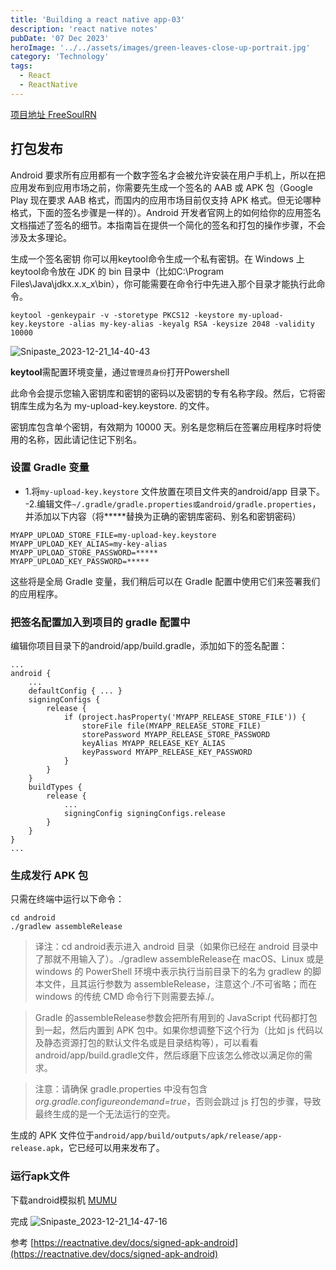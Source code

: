 ```yaml
---
title: 'Building a react native app-03'
description: 'react native notes'
pubDate: '07 Dec 2023'
heroImage: '../../assets/images/green-leaves-close-up-portrait.jpg'
category: 'Technology'
tags:
  - React
  - ReactNative
---
```


[项目地址 FreeSoulRN](https://github.com/fsyud/FreeSoulRN)

## 打包发布

Android 要求所有应用都有一个数字签名才会被允许安装在用户手机上，所以在把应用发布到应用市场之前，你需要先生成一个签名的 AAB 或 APK 包（Google Play 现在要求 AAB 格式，而国内的应用市场目前仅支持 APK 格式。但无论哪种格式，下面的签名步骤是一样的）。Android 开发者官网上的如何给你的应用签名文档描述了签名的细节。本指南旨在提供一个简化的签名和打包的操作步骤，不会涉及太多理论。

生成一个签名密钥
你可以用keytool命令生成一个私有密钥。在 Windows 上keytool命令放在 JDK 的 bin 目录中（比如C:\Program Files\Java\jdkx.x.x_x\bin），你可能需要在命令行中先进入那个目录才能执行此命令。

```
keytool -genkeypair -v -storetype PKCS12 -keystore my-upload-key.keystore -alias my-key-alias -keyalg RSA -keysize 2048 -validity 10000
```

![Snipaste_2023-12-21_14-40-43](https://github.com/fsyud/astro-web/assets/26371465/71aabfb9-4d9d-457c-928b-3245a1bd5741)

**keytool**需配置环境变量，通过`管理员身份`打开Powershell

此命令会提示您输入密钥库和密钥的密码以及密钥的专有名称字段。然后，它将密钥库生成为名为 my-upload-key.keystore. 的文件。

密钥库包含单个密钥，有效期为 10000 天。别名是您稍后在签署应用程序时将使用的名称，因此请记住记下别名。

### 设置 Gradle 变量

- 1.将`my-upload-key.keystore` 文件放置在项目文件夹的android/app 目录下。
  -2.编辑文件`~/.gradle/gradle.properties或android/gradle.properties`，并添加以下内容（将**\***替换为正确的密钥库密码、别名和密钥密码）

```
MYAPP_UPLOAD_STORE_FILE=my-upload-key.keystore
MYAPP_UPLOAD_KEY_ALIAS=my-key-alias
MYAPP_UPLOAD_STORE_PASSWORD=*****
MYAPP_UPLOAD_KEY_PASSWORD=*****
```

这些将是全局 Gradle 变量，我们稍后可以在 Gradle 配置中使用它们来签署我们的应用程序。

### 把签名配置加入到项目的 gradle 配置中

编辑你项目目录下的android/app/build.gradle，添加如下的签名配置：

```
...
android {
    ...
    defaultConfig { ... }
    signingConfigs {
        release {
            if (project.hasProperty('MYAPP_RELEASE_STORE_FILE')) {
                storeFile file(MYAPP_RELEASE_STORE_FILE)
                storePassword MYAPP_RELEASE_STORE_PASSWORD
                keyAlias MYAPP_RELEASE_KEY_ALIAS
                keyPassword MYAPP_RELEASE_KEY_PASSWORD
            }
        }
    }
    buildTypes {
        release {
            ...
            signingConfig signingConfigs.release
        }
    }
}
...
```

### 生成发行 APK 包

只需在终端中运行以下命令：

```
cd android
./gradlew assembleRelease
```

> 译注：cd android表示进入 android 目录（如果你已经在 android 目录中了那就不用输入了）。./gradlew assembleRelease在 macOS、Linux 或是 windows 的 PowerShell 环境中表示执行当前目录下的名为 gradlew 的脚本文件，且其运行参数为 assembleRelease，注意这个./不可省略；而在 windows 的传统 CMD 命令行下则需要去掉./。

> Gradle 的assembleRelease参数会把所有用到的 JavaScript 代码都打包到一起，然后内置到 APK 包中。如果你想调整下这个行为（比如 js 代码以及静态资源打包的默认文件名或是目录结构等），可以看看android/app/build.gradle文件，然后琢磨下应该怎么修改以满足你的需求。

> 注意：请确保 gradle.properties 中没有包含*org.gradle.configureondemand=true*，否则会跳过 js 打包的步骤，导致最终生成的是一个无法运行的空壳。

生成的 APK 文件位于`android/app/build/outputs/apk/release/app-release.apk`，它已经可以用来发布了。

### 运行apk文件

下载android模拟机 [MUMU](https://mumu.163.com/)

完成
![Snipaste_2023-12-21_14-47-16](https://github.com/fsyud/astro-web/assets/26371465/9eded7d7-d46a-4eb6-bc5d-e58c2e658dd8)

参考 [https://reactnative.dev/docs/signed-apk-android](https://reactnative.dev/docs/signed-apk-android)

